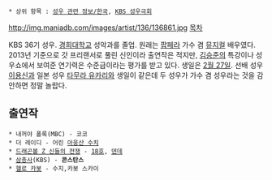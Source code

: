  * 상위 항목 : [[성우 관련 정보/한국]], [[KBS 성우극회]]

http://img.maniadb.com/images/artist/136/136861.jpg
[[목차]]

KBS 36기 성우. [[경희대학교]] 성악과를 졸업. 원래는 [[팝페라]] 가수 겸 [[뮤지컬]] 배우였다. 2013년 기준으로 갓 프리랜서로 풀린 신인이라 출연작은 적지만, [[김승준]]의 특강이나 성우쇼에서 보여준 연기력은 수준급이라는 평가를 받고 있다. 생일은 [[2월 27일]]. 선배 성우 [[이용신]]과 일본 성우 [[타무라 유카리]]와 생일이 같은데 두 성우가 가수 겸 성우라는 것을 감안하면 정말 놀랍다.

== 출연작 ==
 * 내꺼야 폴록(MBC) - 코코
 * 더 레이디 - 어린 [[아웅산 수치]]
 * [[드래곤볼 Z 신들의 전쟁]] - [[18호]], [[덴데]] 
 * [[삼총사]](KBS) - '''콘스탄스'''
 * [[헬로 카봇]] - 수지,카봇 스카이
